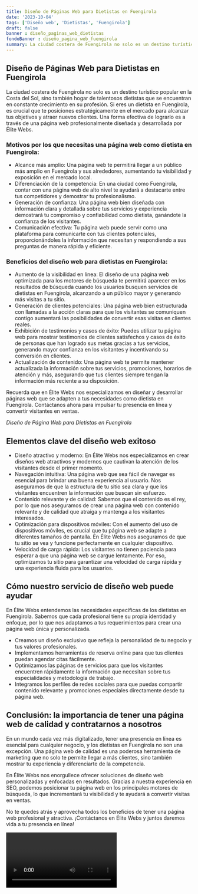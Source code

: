 ```yaml
---
title: Diseño de Páginas Web para Dietistas en Fuengirola
date: '2023-10-04'
tags: ['Diseño web', 'Dietistas', 'Fuengirola']
draft: false
banner : diseño_paginas_web_dietistas
fondoBanner : diseño_pagina_web_fuengirola
summary: La ciudad costera de Fuengirola no solo es un destino turístico popular en la Costa del Sol, sino también hogar de talentosos dietistas que se encuentran en constante crecimiento en su profesión. Si eres un dietista en Fuengirola, es crucial que te posiciones estratégicamente en el mercado para alcanzar tus objetivos y atraer nuevos clientes. Una forma efectiva de lograrlo es a través de una página web profesionalmente diseñada y desarrollada por Élite Webs.
---
```


## Diseño de Páginas Web para Dietistas en Fuengirola

La ciudad costera de Fuengirola no solo es un destino turístico popular en la Costa del Sol, sino también hogar de talentosos dietistas que se encuentran en constante crecimiento en su profesión. Si eres un dietista en Fuengirola, es crucial que te posiciones estratégicamente en el mercado para alcanzar tus objetivos y atraer nuevos clientes. Una forma efectiva de lograrlo es a través de una página web profesionalmente diseñada y desarrollada por Élite Webs.

### Motivos por los que necesitas una página web como dietista en Fuengirola:

- Alcance más amplio: Una página web te permitirá llegar a un público más amplio en Fuengirola y sus alrededores, aumentando tu visibilidad y exposición en el mercado local.
- Diferenciación de la competencia: En una ciudad como Fuengirola, contar con una página web de alto nivel te ayudará a destacarte entre tus competidores y demostrar tu profesionalismo.
- Generación de confianza: Una página web bien diseñada con información clara y detallada sobre tus servicios y experiencia demostrará tu compromiso y confiabilidad como dietista, ganándote la confianza de los visitantes.
- Comunicación efectiva: Tu página web puede servir como una plataforma para comunicarte con tus clientes potenciales, proporcionándoles la información que necesitan y respondiendo a sus preguntas de manera rápida y eficiente.

### Beneficios del diseño web para dietistas en Fuengirola:

- Aumento de la visibilidad en línea: El diseño de una página web optimizada para los motores de búsqueda te permitirá aparecer en los resultados de búsqueda cuando los usuarios busquen servicios de dietistas en Fuengirola, alcanzando a un público mayor y generando más visitas a tu sitio.
- Generación de clientes potenciales: Una página web bien estructurada con llamadas a la acción claras para que los visitantes se comuniquen contigo aumentará las posibilidades de convertir esas visitas en clientes reales.
- Exhibición de testimonios y casos de éxito: Puedes utilizar tu página web para mostrar testimonios de clientes satisfechos y casos de éxito de personas que han logrado sus metas gracias a tus servicios, generando mayor confianza en los visitantes y incentivando su conversión en clientes.
- Actualización de contenido: Una página web te permite mantener actualizada la información sobre tus servicios, promociones, horarios de atención y más, asegurando que tus clientes siempre tengan la información más reciente a su disposición.

Recuerda que en Élite Webs nos especializamos en diseñar y desarrollar páginas web que se adapten a tus necesidades como dietista en Fuengirola. Contáctanos ahora para impulsar tu presencia en línea y convertir visitantes en ventas.

<GifSeo />

<Cta />

*Diseño de Página Web para Dietistas en Fuengirola*

## Elementos clave del diseño web exitoso

- Diseño atractivo y moderno: En Élite Webs nos especializamos en crear diseños web atractivos y modernos que cautivan la atención de los visitantes desde el primer momento.
- Navegación intuitiva: Una página web que sea fácil de navegar es esencial para brindar una buena experiencia al usuario. Nos aseguramos de que la estructura de tu sitio sea clara y que los visitantes encuentren la información que buscan sin esfuerzo.
- Contenido relevante y de calidad: Sabemos que el contenido es el rey, por lo que nos aseguramos de crear una página web con contenido relevante y de calidad que atraiga y mantenga a los visitantes interesados.
- Optimización para dispositivos móviles: Con el aumento del uso de dispositivos móviles, es crucial que tu página web se adapte a diferentes tamaños de pantalla. En Élite Webs nos aseguramos de que tu sitio se vea y funcione perfectamente en cualquier dispositivo.
- Velocidad de carga rápida: Los visitantes no tienen paciencia para esperar a que una página web se cargue lentamente. Por eso, optimizamos tu sitio para garantizar una velocidad de carga rápida y una experiencia fluida para los usuarios.

## Cómo nuestro servicio de diseño web puede ayudar

En Élite Webs entendemos las necesidades específicas de los dietistas en Fuengirola. Sabemos que cada profesional tiene su propia identidad y enfoque, por lo que nos adaptamos a tus requerimientos para crear una página web única y personalizada.
- Creamos un diseño exclusivo que refleja la personalidad de tu negocio y tus valores profesionales.
- Implementamos herramientas de reserva online para que tus clientes puedan agendar citas fácilmente.
- Optimizamos las páginas de servicios para que los visitantes encuentren rápidamente la información que necesitan sobre tus especialidades y metodología de trabajo.
- Integramos los perfiles de redes sociales para que puedas compartir contenido relevante y promociones especiales directamente desde tu página web.

## Conclusión: la importancia de tener una página web de calidad y contratarnos a nosotros

En un mundo cada vez más digitalizado, tener una presencia en línea es esencial para cualquier negocio, y los dietistas en Fuengirola no son una excepción. Una página web de calidad es una poderosa herramienta de marketing que no solo te permite llegar a más clientes, sino también mostrar tu experiencia y diferenciarte de la competencia.

En Élite Webs nos enorgullece ofrecer soluciones de diseño web personalizadas y enfocadas en resultados. Gracias a nuestra experiencia en SEO, podemos posicionar tu página web en los principales motores de búsqueda, lo que incrementará tu visibilidad y te ayudará a convertir visitas en ventas.

No te quedes atrás y aprovecha todos los beneficios de tener una página web profesional y atractiva. ¡Contáctanos en Élite Webs y juntos daremos vida a tu presencia en línea!

<Video />

<CtaBot job='Dietistas' city='Fuengirola'/>

<Gmaps query='Fuengirola+españa+maps' />